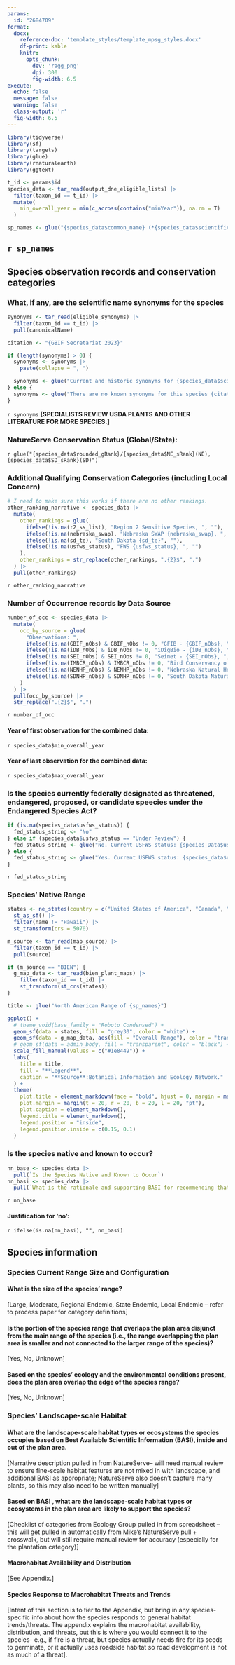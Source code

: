 ```yaml
---
params: 
  id: "2684709"
format:
  docx:
    reference-doc: 'template_styles/template_mpsg_styles.docx'
    df-print: kable
    knitr:
      opts_chunk:
        dev: 'ragg_png'
        dpi: 300
        fig-width: 6.5
execute:
  echo: false
  message: false
  warning: false
  class-output: 'r'
  fig-width: 6.5
---
```


```r
library(tidyverse)
library(sf)
library(targets)
library(glue)
library(rnaturalearth)
library(ggtext)

t_id <- params$id
species_data <- tar_read(output_dne_eligible_lists) |>
  filter(taxon_id == t_id) |>
  mutate(
    min_overall_year = min(c_across(contains("minYear")), na.rm = T)
  )

sp_names <- glue("{species_data$common_name} (*{species_data$scientific_name}*)")
```
:::{custom-style="Body Text"}
# `r sp_names`

## Species observation records and conservation categories

### What, if any, are the scientific name synonyms for the species

```r
synonyms <- tar_read(eligible_synonyms) |>
  filter(taxon_id == t_id) |>
  pull(canonicalName)

citation <- "{GBIF Secretariat 2023}"

if (length(synonyms) > 0) {
  synonyms <- synonyms |>
    paste(collapse = ", ")

  synonyms <- glue("Current and historic synonyms for {species_data$scientific_name} are: {synonyms} {citation}.")
} else {
  synonyms <- glue("There are no known synonyms for this species {citation}.")
}
```

`r synonyms`
**[SPECIALISTS REVIEW USDA PLANTS AND OTHER LITERATURE FOR MORE SPECIES.]**

### NatureServe Conservation Status (Global/State):

`r glue("{species_data$rounded_gRank}/{species_data$NE_sRank}(NE), {species_data$SD_sRank}(SD)")`

### Additional Qualifying Conservation Categories (including Local Concern)

```r
# I need to make sure this works if there are no other rankings.
other_ranking_narrative <- species_data |>
  mutate(
    other_rankings = glue(
      ifelse(!is.na(r2_ss_list), "Region 2 Sensitive Species, ", ""),
      ifelse(!is.na(nebraska_swap), "Nebraska SWAP {nebraska_swap}, ", ""),
      ifelse(!is.na(sd_te), "South Dakota {sd_te}", ""),
      ifelse(!is.na(usfws_status), "FWS {usfws_status}, ", "")
    ),
    other_rankings = str_replace(other_rankings, ".{2}$", ".")
  ) |>
  pull(other_rankings)
```

`r other_ranking_narrative`

### Number of Occurrence records by Data Source

```r
number_of_occ <- species_data |>
  mutate(
    occ_by_source = glue(
      "Observations: ",
      ifelse(!is.na(GBIF_nObs) & GBIF_nObs != 0, "GFIB - {GBIF_nObs}, ", ""),
      ifelse(!is.na(iDB_nObs) & iDB_nObs != 0, "iDigBio - {iDB_nObs}, ", ""),
      ifelse(!is.na(SEI_nObs) & SEI_nObs != 0, "Seinet - {SEI_nObs}, ", ""),
      ifelse(!is.na(IMBCR_nObs) & IMBCR_nObs != 0, "Bird Conservancy of the Rockies - {IMBCR_nObs}, ", ""),
      ifelse(!is.na(NENHP_nObs) & NENHP_nObs != 0, "Nebraska Natural Heritage - {NENHP_nObs}, ", ""),
      ifelse(!is.na(SDNHP_nObs) & SDNHP_nObs != 0, "South Dakota Natural Heritage - {SDNHP_nObs}, ", "")
    )
  ) |>
  pull(occ_by_source) |>
  str_replace(".{2}$", ".")
```
`r number_of_occ`

#### Year of first observation for the combined data: 

`r species_data$min_overall_year`

#### Year of last observation for the combined data: 

`r species_data$max_overall_year`

### Is the species currently federally designated as threatened, endangered, proposed, or candidate speecies under the Endangered Species Act?

```r
if (is.na(species_data$usfws_status)) {
  fed_status_string <- "No"
} else if (species_data$usfws_status == "Under Review") {
  fed_status_string <- glue("No. Current USFWS status: {species_Data$usfws_status}.")
} else {
  fed_status_string <- glue("Yes. Current USFWS status: {species_data$usfws_status}.")
}
```

`r fed_status_string`

### Species' Native Range 

```r
states <- ne_states(country = c("United States of America", "Canada", "Mexico")) |>
  st_as_sf() |>
  filter(name != "Hawaii") |>
  st_transform(crs = 5070)

m_source <- tar_read(map_source) |>
  filter(taxon_id == t_id) |>
  pull(source)

if (m_source == "BIEN") {
  g_map_data <- tar_read(bien_plant_maps) |>
    filter(taxon_id == t_id) |>
    st_transform(st_crs(states))
}

title <- glue("North American Range of {sp_names}")

ggplot() +
  # theme_void(base_family = "Roboto Condensed") +
  geom_sf(data = states, fill = "grey30", color = "white") +
  geom_sf(data = g_map_data, aes(fill = "Overall Range"), color = "transparent", alpha = 0.8) +
  # geom_sf(data = admin_body, fill = "transparent", color = "black") +
  scale_fill_manual(values = c("#1e8449")) +
  labs(
    title = title,
    fill = "**Legend**",
    caption = "**Source**:Botanical Information and Ecology Network."
  ) +
  theme(
    plot.title = element_markdown(face = "bold", hjust = 0, margin = margin(0, 0, 5, 0, "pt")),
    plot.margin = margin(t = 20, r = 20, b = 20, l = 20, "pt"),
    plot.caption = element_markdown(),
    legend.title = element_markdown(),
    legend.position = "inside",
    legend.position.inside = c(0.15, 0.1)
  )
```



### Is the species native and known to occur?

```r
nn_base <- species_data |>
  pull(`Is the Species Native and Known to Occur`)
nn_basi <- species_data |>
  pull(`What is the rationale and supporting BASI for recommending that an observation does not meet the requirements of native to, and known to occur in the plan area?`)
```



`r nn_base`

#### Justification for ‘no’:

`r ifelse(is.na(nn_basi), "", nn_basi)`

## Species information

### Species Current Range Size and Configuration

#### What is the size of the species' range?

[Large, Moderate, Regional Endemic, State Endemic, Local Endemic – refer to process paper for category definitions]

#### Is the portion of the species range that overlaps the plan area disjunct from the main range of the species (i.e., the range overlapping the plan area is smaller and not connected to the larger range of the species)?

[Yes, No, Unknown]

#### Based on the species’ ecology and the environmental conditions present, does the plan area overlap the edge of the species range?

[Yes, No, Unknown]

### Species’ Landscape-scale Habitat

#### What are the landscape-scale habitat types or ecosystems the species occupies based on Best Available Scientific Information (BASI), inside and out of the plan area. 

[Narrative description pulled in from NatureServe– will need manual review to ensure fine-scale habitat features are not mixed in with landscape, and additional BASI as appropriate; NatureServe also doesn’t capture many plants, so this may also need to be written manually]

#### Based on BASI , what are the landscape-scale habitat types or ecosystems in the plan area are likely to support the species?

[Checklist of categories from Ecology Group pulled in from spreadsheet – this will get pulled in automatically from Mike’s NatureServe pull + crosswalk, but will still require manual review for accuracy (especially for the plantation category)]

#### Macrohabitat Availability and Distribution

[See Appendix.]

#### Species Response to Macrohabitat Threats and Trends

[Intent of this section is to tier to the Appendix, but bring in any species-specific info about how the species responds to general habitat trends/threats. The appendix explains the macrohabitat availability, distribution, and threats, but this is where you would connect it to the species- e.g., if fire is a threat, but species actually needs fire for its seeds to germinate, or it actually uses roadside habitat so road development is not as much of a threat].


:::



